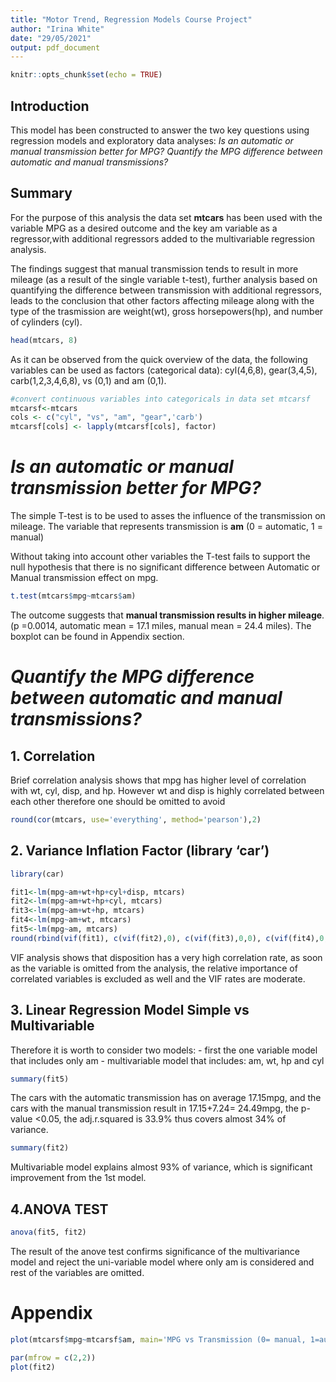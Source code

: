 ```yaml
---
title: "Motor Trend, Regression Models Course Project"
author: "Irina White"
date: "29/05/2021"
output: pdf_document
---
```


```r
knitr::opts_chunk$set(echo = TRUE)
```

## Introduction
This model has been constructed to answer the two key questions using regression models and exploratory data analyses:
*Is an automatic or manual transmission better for MPG?*
*Quantify the MPG difference between automatic and manual transmissions?*

## Summary
For the purpose of this analysis the data set **mtcars** has been used with the variable MPG as a desired outcome and the key am variable as a regressor,with additional regressors added to the multivariable regression analysis.

The findings suggest that manual transmission tends to result in more mileage (as a result of the single variable t-test), further analysis based on quantifying the difference between transmission with additional regressors, leads to the conclusion that other factors affecting mileage along with the type of the trasmission are weight(wt), gross horsepowers(hp), and number of cylinders (cyl). 


```r
head(mtcars, 8)
```

As it can be observed from the quick overview of the data, the following variables can be used as factors (categorical data): cyl(4,6,8), gear(3,4,5), carb(1,2,3,4,6,8), vs (0,1) and am (0,1).
```r
#convert continuous variables into categoricals in data set mtcarsf
mtcarsf<-mtcars
cols <- c("cyl", "vs", "am", "gear",'carb')
mtcarsf[cols] <- lapply(mtcarsf[cols], factor)
```

# *Is an automatic or manual transmission better for MPG?*

The simple T-test is to be used to asses the influence of the transmission on mileage.
The variable that represents transmission is **am** (0 = automatic, 1 = manual)

Without taking into account other variables the T-test fails to support the null hypothesis that there is no significant difference between Automatic or Manual transmission effect on mpg. 

```r
t.test(mtcars$mpg~mtcars$am)

```
The outcome suggests that **manual transmission results in higher mileage**. (p =0.0014, automatic mean = 17.1 miles, manual mean = 24.4 miles). The boxplot can be found in Appendix section.

# *Quantify the MPG difference between automatic and manual transmissions?*

## 1. Correlation

Brief correlation analysis shows that mpg has higher level of correlation with wt, cyl, disp, and hp.
However wt and disp is highly correlated between each other therefore one should be omitted to avoid 
``` r
round(cor(mtcars, use='everything', method='pearson'),2)
```
## 2. Variance Inflation Factor (library 'car')
```r
library(car)
```


```r
fit1<-lm(mpg~am+wt+hp+cyl+disp, mtcars)
fit2<-lm(mpg~am+wt+hp+cyl, mtcars)
fit3<-lm(mpg~am+wt+hp, mtcars)
fit4<-lm(mpg~am+wt, mtcars)
fit5<-lm(mpg~am, mtcars)
round(rbind(vif(fit1), c(vif(fit2),0), c(vif(fit3),0,0), c(vif(fit4),0,0,0)),3)

```
VIF analysis shows that disposition has a very high correlation rate, as soon as the variable is omitted from the analysis, the relative importance of correlated variables is excluded as well and the VIF rates are moderate.

## 3. Linear Regression Model Simple vs Multivariable
Therefore it is worth to consider two models:
- first the one variable model that includes only am
- multivariable model that includes: am, wt, hp and cyl
```r
summary(fit5)

```
The cars with the automatic transmission has on average 17.15mpg, and the cars with the manual transmission result in 17.15+7.24= 24.49mpg, the p-value <0.05, the adj.r.squared is 33.9% thus covers almost 34% of variance.

```r
summary(fit2)
```
Multivariable model explains almost 93% of variance, which is significant improvement from the 1st model.

## 4.ANOVA TEST
``` r
anova(fit5, fit2)
```
The result of the anove test confirms significance of the multivariance model and reject the uni-variable model where only am is considered and rest of the variables are omitted.

# Appendix

```r
plot(mtcarsf$mpg~mtcarsf$am, main='MPG vs Transmission (0= manual, 1=automatic)', xlab='Transmission', ylab='mpg')
```

```r
par(mfrow = c(2,2))
plot(fit2)
```